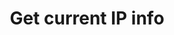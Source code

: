 ---
title: "Get current IP info"
openapi: "GET /api/json"
description: "This will return the IP info of the request itself."
---
